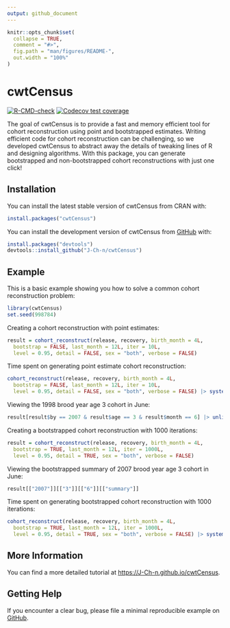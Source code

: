 ```yaml
---
output: github_document
---
```


<!-- README.md is generated from README.Rmd. Please edit that file -->

```r
knitr::opts_chunk$set(
  collapse = TRUE,
  comment = "#>",
  fig.path = "man/figures/README-",
  out.width = "100%"
)
```

# cwtCensus

<!-- badges: start -->

[![R-CMD-check](https://github.com/J-Ch-n/cohort_reco_pk/actions/workflows/R-CMD-check.yaml/badge.svg)](https://github.com/J-Ch-n/cohort_reco_pk/actions/workflows/R-CMD-check.yaml)
[![Codecov test coverage](https://codecov.io/gh/J-Ch-n/cohort_reco_pk/graph/badge.svg)](https://app.codecov.io/gh/J-Ch-n/cohort_reco_pk)
<!-- badges: end -->

The goal of cwtCensus is to provide a fast and memory efficient tool for cohort reconstruction using point and bootstrapped estimates. Writing efficient code for cohort reconstruction can be challenging, so we developed cwtCensus to abstract away the details of tweaking lines of R and designing algorithms. With this package, you can generate bootstrapped and non-bootstrapped cohort reconstructions with just one click!

## Installation

You can install the latest stable version of cwtCensus from CRAN with:

``` r
install.packages("cwtCensus")
```

You can install the development version of cwtCensus from [GitHub](https://github.com/J-Ch-n/cwtCensus/tree/main) with:

``` r
install.packages("devtools")
devtools::install_github("J-Ch-n/cwtCensus")
```

## Example

This is a basic example showing you how to solve a common cohort reconstruction problem:

```r
library(cwtCensus)
set.seed(998784)
```

Creating a cohort reconstruction with point estimates:

```r
result = cohort_reconstruct(release, recovery, birth_month = 4L,
  bootstrap = FALSE, last_month = 12L, iter = 10L,
  level = 0.95, detail = FALSE, sex = "both", verbose = FALSE)
```

Time spent on generating point estimate cohort reconstruction:

```r
cohort_reconstruct(release, recovery, birth_month = 4L,
  bootstrap = FALSE, last_month = 12L, iter = 10L,
  level = 0.95, detail = FALSE, sex = "both", verbose = FALSE) |> system.time()
```

Viewing the 1998 brood year age 3 cohort in June:

```r
result[result$by == 2007 & result$age == 3 & result$month == 6] |> unlist()
```

Creating a bootstrapped cohort reconstruction with 1000 iterations:

```r
result = cohort_reconstruct(release, recovery, birth_month = 4L,
  bootstrap = TRUE, last_month = 12L, iter = 1000L,
  level = 0.95, detail = TRUE, sex = "both", verbose = FALSE)
```

Viewing the bootstrapped summary of 2007 brood year age 3 cohort in June:

```r
result[["2007"]][["3"]][["6"]][["summary"]]
```

Time spent on generating bootstrapped cohort reconstruction with 1000 iterations:

```r
cohort_reconstruct(release, recovery, birth_month = 4L,
  bootstrap = TRUE, last_month = 12L, iter = 1000L,
  level = 0.95, detail = TRUE, sex = "both", verbose = FALSE) |> system.time()
```

## More Information

You can find a more detailed tutorial at <https://J-Ch-n.github.io/cwtCensus>.

## Getting Help

If you encounter a clear bug, please file a minimal reproducible example on [GitHub](https://github.com/J-Ch-n/cwtCensus/issues).
